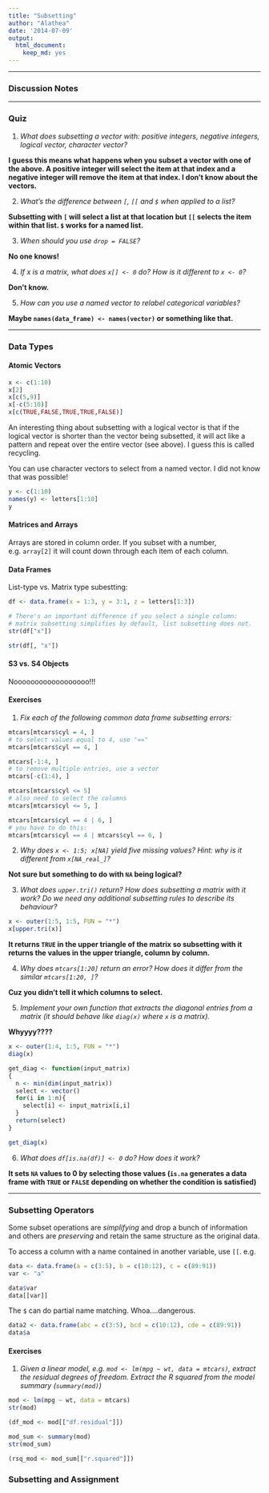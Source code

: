 ```yaml
---
title: "Subsetting"
author: "Alathea"
date: '2014-07-09'
output: 
  html_document:
    keep_md: yes
---
```


***

### Discussion Notes

***

### Quiz

1. *What does subsetting a vector with: positive integers, negative integers, logical vector, character vector?*

**I guess this means what happens when you subset a vector with one of the above.  A positive integer will select the item at that index and a negative integer will remove the item at that index.  I don't know about the vectors.**

2. *What’s the difference between `[`, `[[` and `$` when applied to a list?*

**Subsetting with `[` will select a list at that location but `[[` selects the item within that list.  `$` works for a named list.**

3. *When should you use `drop = FALSE`?*

**No one knows!**

4. *If x is a matrix, what does `x[] <- 0` do? How is it different to `x <- 0`?*

**Don't know.**

5. *How can you use a named vector to relabel categorical variables?*

**Maybe `names(data_frame) <- names(vector)` or something like that.**

***

### Data Types

#### Atomic Vectors

```r
x <- c(1:10)
x[2]
x[c(5,9)]
x[-c(5:10)]
x[c(TRUE,FALSE,TRUE,TRUE,FALSE)]
```

An interesting thing about subsetting with a logical vector is that if the logical vector is shorter than the vector being subsetted, it will act like a pattern and repeat over the entire vector (see above).  I guess this is called recycling.

You can use character vectors to select from a named vector.  I did not know that was possible!

```r
y <- c(1:10)
names(y) <- letters[1:10]
y
```

#### Matrices and Arrays

Arrays are stored in column order.  If you subset with a number, e.g. `array[2]` it will count down through each item of each column.

#### Data Frames

List-type vs. Matrix type subestting:

```r
df <- data.frame(x = 1:3, y = 3:1, z = letters[1:3])

# There's an important difference if you select a single column:
# matrix subsetting simplifies by default, list subsetting does not.
str(df["x"])

str(df[, "x"])
```

#### S3 vs. S4 Objects

Noooooooooooooooooo!!!

#### Exercises

1. *Fix each of the following common data frame subsetting errors:*

```r
mtcars[mtcars$cyl = 4, ]
# to select values equal to 4, use "=="
mtcars[mtcars$cyl == 4, ]

mtcars[-1:4, ]
# to remove multiple entries, use a vector
mtcars[-c(1:4), ]

mtcars[mtcars$cyl <= 5]
# also need to select the columns
mtcars[mtcars$cyl <= 5, ]

mtcars[mtcars$cyl == 4 | 6, ]
# you have to do this:
mtcars[mtcars$cyl == 4 | mtcars$cyl == 6, ]
```

2. *Why does `x <- 1:5; x[NA]` yield five missing values? Hint: why is it different from `x[NA_real_]`?*

**Not sure but something to do with `NA` being logical?**

3. *What does `upper.tri()` return? How does subsetting a matrix with it work? Do we need any additional subsetting rules to describe its behaviour?*

```r
x <- outer(1:5, 1:5, FUN = "*")
x[upper.tri(x)]
```

**It returns `TRUE` in the upper triangle of the matrix so subsetting with it returns the values in the upper triangle, column by column.**

4. *Why does `mtcars[1:20]` return an error? How does it differ from the similar `mtcars[1:20, ]`?*

**Cuz you didn't tell it which columns to select.**

5. *Implement your own function that extracts the diagonal entries from a matrix (it should behave like `diag(x)` where `x` is a matrix).*

**Whyyyy????**

```r
x <- outer(1:4, 1:5, FUN = "*")
diag(x)

get_diag <- function(input_matrix)
{
  n <- min(dim(input_matrix))
  select <- vector()
  for(i in 1:n){
    select[i] <- input_matrix[i,i]
  }
  return(select)
}

get_diag(x)
```

6. *What does `df[is.na(df)] <- 0` do? How does it work?*

**It sets `NA` values to 0 by selecting those values (`is.na` generates a data frame with `TRUE` or `FALSE` depending on whether the condition is satisfied)**

***

### Subsetting Operators

Some subset operations are *simplifying* and drop a bunch of information and others are *preserving* and retain the same structure as the original data.

To access a column with a name contained in another variable, use `[[`. e.g.

```r
data <- data.frame(a = c(3:5), b = c(10:12), c = c(89:91))
var <- "a"

data$var
data[[var]]
```

The `$` can do partial name matching.  Whoa....dangerous.

```r
data2 <- data.frame(abc = c(3:5), bcd = c(10:12), cde = c(89:91))
data$a
```

#### Exercises

1. *Given a linear model, e.g. `mod <- lm(mpg ~ wt, data = mtcars)`, extract the residual degrees of freedom. Extract the R squared from the model summary (`summary(mod)`)*

```r
mod <- lm(mpg ~ wt, data = mtcars)
str(mod)

(df_mod <- mod[["df.residual"]])

mod_sum <- summary(mod)
str(mod_sum)

(rsq_mod <- mod_sum[["r.squared"]])
```

### Subsetting and Assignment